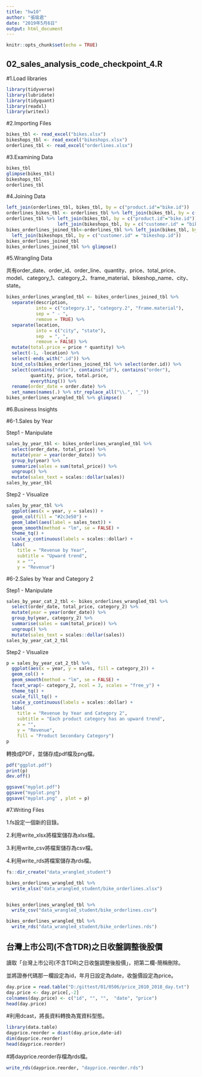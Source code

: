 ```yaml
---
title: "hw10"
author: "張瑜君"
date: "2019年5月6日"
output: html_document
---
```


```r
knitr::opts_chunk$set(echo = TRUE)
```


## 02_sales_analysis_code_checkpoint_4.R

#1.Load libraries
```r
library(tidyverse)
library(lubridate)
library(tidyquant)
library(readxl)
library(writexl)
```


#2.Importing Files 
```r
bikes_tbl <- read_excel("bikes.xlsx")
bikeshops_tbl <- read_excel("bikeshops.xlsx")
orderlines_tbl <- read_excel("orderlines.xlsx")
```


#3.Examining Data
```r
bikes_tbl
glimpse(bikes_tbl)
bikeshops_tbl
orderlines_tbl
```


#4.Joining Data
```r
left_join(orderlines_tbl, bikes_tbl, by = c("product.id"="bike.id"))
orderlines_bikes_tbl <- orderlines_tbl %>% left_join(bikes_tbl, by = c("product.id"="bike.id"))
orderlines_tbl %>% left_join(bikes_tbl, by = c("product.id"="bike.id")) %>% 
                   left_join(bikeshops_tbl, by = c("customer.id" = "bikeshop.id"))
bikes_orderlines_joined_tbl<-orderlines_tbl %>% left_join(bikes_tbl, by = c("product.id" = "bike.id")) %>% 
  left_join(bikeshops_tbl, by = c("customer.id" = "bikeshop.id"))
bikes_orderlines_joined_tbl
bikes_orderlines_joined_tbl %>% glimpse()
```


#5.Wrangling Data

共有order_date、order_id、order_line、quantity、price、total_price、model、category_1、category_2、frame_material、bikeshop_name、city、state。
```r
bikes_orderlines_wrangled_tbl <- bikes_orderlines_joined_tbl %>%
  separate(description,
           into = c("category.1", "category.2", "frame.material"),
           sep = " - ",
           remove = TRUE) %>%
  separate(location,
           into = c("city", "state"),
           sep  = ", ",
           remove = FALSE) %>%
  mutate(total.price = price * quantity) %>%
  select(-1, -location) %>%
  select(-ends_with(".id")) %>%
  bind_cols(bikes_orderlines_joined_tbl %>% select(order.id)) %>%
  select(contains("date"), contains("id"), contains("order"),
         quantity, price, total.price,
         everything()) %>%
  rename(order_date = order.date) %>%
  set_names(names(.) %>% str_replace_all("\\.", "_")) 
bikes_orderlines_wrangled_tbl %>% glimpse()
```


#6.Business Insights

#6-1.Sales by Year

Step1 - Manipulate
```r
sales_by_year_tbl <- bikes_orderlines_wrangled_tbl %>%
  select(order_date, total_price) %>%
  mutate(year = year(order_date)) %>%
  group_by(year) %>%
  summarize(sales = sum(total_price)) %>%
  ungroup() %>%
  mutate(sales_text = scales::dollar(sales))
sales_by_year_tbl
```


Step2 - Visualize
```r
sales_by_year_tbl %>%
  ggplot(aes(x = year, y = sales)) +
  geom_col(fill = "#2c3e50") +
  geom_label(aes(label = sales_text)) +
  geom_smooth(method = "lm", se = FALSE) +
  theme_tq() +
  scale_y_continuous(labels = scales::dollar) +
  labs(
    title = "Revenue by Year",
    subtitle = "Upward trend",
    x = "",
    y = "Revenue")
```


#6-2.Sales by Year and Category 2

Step1 - Manipulate
```r
sales_by_year_cat_2_tbl <- bikes_orderlines_wrangled_tbl %>%
  select(order_date, total_price, category_2) %>%
  mutate(year = year(order_date)) %>%
  group_by(year, category_2) %>%
  summarise(sales = sum(total_price)) %>%
  ungroup() %>%
  mutate(sales_text = scales::dollar(sales))
sales_by_year_cat_2_tbl
```


Step2 - Visualize
```r
p = sales_by_year_cat_2_tbl %>%
  ggplot(aes(x = year, y = sales, fill = category_2)) +
  geom_col() +
  geom_smooth(method = "lm", se = FALSE) +
  facet_wrap(~ category_2, ncol = 3, scales = "free_y") +
  theme_tq() +
  scale_fill_tq() +
  scale_y_continuous(labels = scales::dollar) +
  labs(
    title = "Revenue by Year and Category 2",
    subtitle = "Each product category has an upward trend",
    x = "",
    y = "Revenue",
    fill = "Product Secondary Category")
p
```


轉換成PDF，並儲存成pdf檔及png檔。
```r
pdf("ggplot.pdf")
print(p)
dev.off()

ggsave("myplot.pdf")
ggsave("myplot.png")
ggsave("myplot.png" , plot = p)
```


#7.Writing Files

1.fs設定一個新的目錄。

2.利用write_xlsx將檔案儲存為xlsx檔。

3.利用write_csv將檔案儲存為csv檔。

4.利用write_rds將檔案儲存為rds檔。
```r
fs::dir_create("data_wrangled_student")

bikes_orderlines_wrangled_tbl %>%
  write_xlsx("data_wrangled_student/bike_orderlines.xlsx")


bikes_orderlines_wrangled_tbl %>%
  write_csv("data_wrangled_student/bike_orderlines.csv")

bikes_orderlines_wrangled_tbl %>%
  write_rds("data_wrangled_student/bike_orderlines.rds")
```


## 台灣上市公司(不含TDR)之日收盤調整後股價

讀取「台灣上市公司(不含TDR)之日收盤調整後股價」，把第二欄-簡稱刪除。

並將證券代碼那一欄設定為id，年月日設定為date，收盤價設定為price。
```r
day.price = read.table("D:/gittest/01/0506/price_2010_2018_day.txt")
day.price <- day.price[,-2]
colnames(day.price) <- c("id", "", "",  "date", "price")
head(day.price)
```


#利用dcast，將長資料轉換為寬資料型態。
```r
library(data.table)
dayprice.reorder = dcast(day.price,date~id)
dim(dayprice.reorder)
head(dayprice.reorder)
```


#將dayprice.reorder存檔為rds檔。
```r
write_rds(dayprice.reorder, "dayprice.reorder.rds")
```

